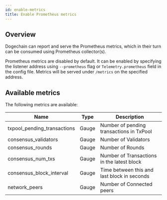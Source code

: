 ```yaml
---
id: enable-metrics
title: Enable Prometheus metrics
---
```


## Overview

Dogechain can report and serve the Prometheus metrics, which in their turn can be consumed using Prometheus collector(s).

Prometheus metrics are disabled by default. It can be enabled by specifying the listener address using `--prometheus` flag or `Telemetry.prometheus` field in the config file. 
Metrics will be served under `/metrics` on the specified address.

## Available metrics

The following metrics are available:

| **Name**                        | **Type**      | **Description**                                 |
|---------------------------------|---------------|-------------------------------------------------|
| txpool_pending_transactions     | Gauge         | Number of pending transactions in TxPool        |
| consensus_validators            | Gauge         | Number of Validators                            |
| consensus_rounds                | Gauge         | Number of Rounds                                |
| consensus_num_txs               | Gauge         | Number of Transactions in the latest block      |
| consensus_block_interval        | Gauge         | Time between this and last block in seconds     |
| network_peers                   | Gauge         | Number of Connected peers                       |